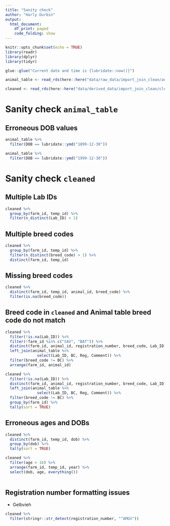 ```yaml
---
title: "Sanity check"
author: "Harly Durbin"
output:
  html_document:
    df_print: paged
    code_folding: show
---
```


```r
knitr::opts_chunk$set(echo = TRUE)
library(readr)
library(dplyr)
library(tidyr)
```

```r
glue::glue("Current date and time is {lubridate::now()}")
```

```r
animal_table <- read_rds(here::here("data/raw_data/import_join_clean/animal_table.rds"))
```

```r
cleaned <- read_rds(here::here("data/derived_data/import_join_clean/cleaned.rds"))
```

# Sanity check `animal_table`

## Erroneous DOB values

```r
animal_table %>% 
  filter(DOB == lubridate::ymd("1899-12-30"))
```

```r
animal_table %>% 
  filter(DOB == lubridate::ymd("1999-12-30"))
```

# Sanity check `cleaned`

## Multiple Lab IDs

```r
cleaned %>% 
  group_by(farm_id, temp_id) %>% 
  filter(n_distinct(Lab_ID) > 1)
```

## Multiple breed codes

```r
cleaned %>% 
  group_by(farm_id, temp_id) %>% 
  filter(n_distinct(breed_code) > 1) %>% 
  distinct(farm_id, temp_id)
```

## Missing breed codes

```r
cleaned %>% 
  distinct(farm_id, temp_id, animal_id, breed_code) %>% 
  filter(is.na(breed_code))
```

## Breed code in `cleaned` and Animal table breed code do not match

```r
cleaned %>% 
  filter(!is.na(Lab_ID)) %>% 
  filter(!farm_id %in% c("SAV", "BAT")) %>% 
  distinct(farm_id, animal_id, registration_number, breed_code, Lab_ID) %>% 
  left_join(animal_table %>% 
              select(Lab_ID, BC, Reg, Comment)) %>%
  filter(breed_code != BC) %>% 
  arrange(farm_id, animal_id)
```

```r
cleaned %>% 
  filter(!is.na(Lab_ID)) %>% 
  distinct(farm_id, animal_id, registration_number, breed_code, Lab_ID) %>% 
  left_join(animal_table %>% 
              select(Lab_ID, BC, Reg, Comment)) %>%
  filter(breed_code != BC) %>% 
  group_by(farm_id) %>% 
  tally(sort = TRUE)
```

## Erroneous ages and DOBs

```r
cleaned %>% 
  distinct(farm_id, temp_id, dob) %>% 
  group_by(dob) %>% 
  tally(sort = TRUE)
```

```r
cleaned %>% 
  filter(age > 16) %>% 
  arrange(farm_id, temp_id, year) %>% 
  select(dob, age, everything())
  
```

## Registration number formatting issues

* Gelbvieh

```r
cleaned %>% 
  filter(stringr::str_detect(registration_number, "^AMGV"))
```

